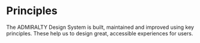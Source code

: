 # Principles
The ADMIRALTY Design System is built, maintained and improved using key principles. These help us to design great, accessible experiences for users.
